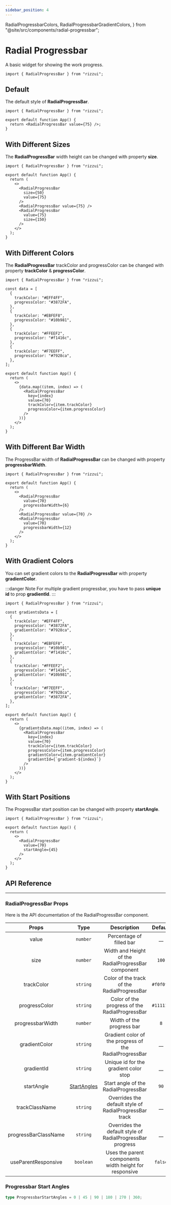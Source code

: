 ```yaml
---
sidebar_position: 4
---
```


  RadialProgressbarColors,
  RadialProgressbarGradientColors,
} from "@site/src/components/radial-progressbar";

# Radial Progressbar

A basic widget for showing the work progress.

```tsx
import { RadialProgressBar } from "rizzui";
```

<div className="mb-20 md:mb-28" />

## Default

The default style of **RadialProgressBar**.

<Paper>
  <RadialProgressBar value={75} />
</Paper>

```tsx
import { RadialProgressBar } from "rizzui";

export default function App() {
  return <RadialProgressBar value={75} />;
}
```

<div className="mb-20" />

## With Different Sizes

The **RadialProgressBar** width height can be changed with property **size**.

<Paper className="flex-row gap-10 flex-wrap justify-evenly">
  <RadialProgressBar
    size={80}
    value={75}
  />
  <RadialProgressBar value={75} />
  <RadialProgressBar
    value={75}
    size={120}
  />
</Paper>

```tsx
import { RadialProgressBar } from "rizzui";

export default function App() {
  return (
    <>
      <RadialProgressBar
        size={50}
        value={75}
      />
      <RadialProgressBar value={75} />
      <RadialProgressBar
        value={75}
        size={150}
      />
    </>
  );
}
```

<div className="mb-20" />

## With Different Colors

The **RadialProgressBar** trackColor and progressColor can be changed with property **trackColor** & **progressColor**.

<Paper className="flex-row gap-10 flex-wrap justify-evenly">
  <RadialProgressbarColors />
</Paper>

```tsx
import { RadialProgressBar } from "rizzui";

const data = [
  {
    trackColor: "#EFF4FF",
    progressColor: "#3872FA",
  },
  {
    trackColor: "#EBFEF8",
    progressColor: "#10b981",
  },
  {
    trackColor: "#FFEEF2",
    progressColor: "#f1416c",
  },
  {
    trackColor: "#F7EEFF",
    progressColor: "#7928ca",
  },
];

export default function App() {
  return (
    <>
      {data.map((item, index) => (
        <RadialProgressBar
          key={index}
          value={70}
          trackColor={item.trackColor}
          progressColor={item.progressColor}
        />
      ))}
    </>
  );
}
```

<div className="mb-20" />

## With Different Bar Width

The ProgressBar width of **RadialProgressBar** can be changed with property **progressbarWidth**.

<Paper className="flex-row gap-10 flex-wrap justify-evenly">
  <RadialProgressBar
    value={70}
    progressbarWidth={6}
  />
  <RadialProgressBar value={70} />
  <RadialProgressBar
    value={70}
    progressbarWidth={12}
  />
</Paper>

```tsx
import { RadialProgressBar } from "rizzui";

export default function App() {
  return (
    <>
      <RadialProgressBar
        value={70}
        progressbarWidth={6}
      />
      <RadialProgressBar value={70} />
      <RadialProgressBar
        value={70}
        progressbarWidth={12}
      />
    </>
  );
}
```

<div className="mb-20" />

## With Gradient Colors

You can set gradient colors to the **RadialProgressBar** with property **gradientColor**.

:::danger Note
For multiple gradient progressbar, you have to pass **unique id** to prop **gradientId**.
:::

<Paper className="flex-row gap-10 flex-wrap justify-evenly">
  <RadialProgressbarGradientColors />
</Paper>

```tsx
import { RadialProgressBar } from "rizzui";

const gradientsData = [
  {
    trackColor: "#EFF4FF",
    progressColor: "#3872FA",
    gradientColor: "#7928ca",
  },
  {
    trackColor: "#EBFEF8",
    progressColor: "#10b981",
    gradientColor: "#f1416c",
  },
  {
    trackColor: "#FFEEF2",
    progressColor: "#f1416c",
    gradientColor: "#10b981",
  },
  {
    trackColor: "#F7EEFF",
    progressColor: "#7928ca",
    gradientColor: "#3872FA",
  },
];

export default function App() {
  return (
    <>
      {gradientsData.map((item, index) => (
        <RadialProgressBar
          key={index}
          value={70}
          trackColor={item.trackColor}
          progressColor={item.progressColor}
          gradientColor={item.gradientColor}
          gradientId={`gradient-${index}`}
        />
      ))}
    </>
  );
}
```

<div className="mb-20" />

## With Start Positions

The ProgressBar start position can be changed with property **startAngle**.

<Paper className="flex-row gap-10 flex-wrap justify-evenly">
  <RadialProgressBar
    value={70}
    startAngle={45}
  />
</Paper>

```tsx
import { RadialProgressBar } from "rizzui";

export default function App() {
  return (
    <>
      <RadialProgressBar
        value={70}
        startAngle={45}
      />
    </>
  );
}
```

<div className="mb-20" />

## API Reference

<hr />

<div className="mb-10" />

### RadialProgressBar Props

Here is the API documentation of the RadialProgressBar component.

<div className="overflow-x-auto">

|        Props         |                   Type                   |                        Description                        |  Default  |
| :------------------: | :--------------------------------------: | :-------------------------------------------------------: | :-------: |
|        value         |                 `number`                 |                 Percentage of filled bar                  |   \_\_    |
|         size         |                 `number`                 |    Width and Height of the RadialProgressBar component    |   `100`   |
|      trackColor      |                 `string`                 |        Color of the track of the RadialProgressBar        | `#f0f0f0` |
|    progressColor     |                 `string`                 |      Color of the progress of the RadialProgressBar       | `#111111` |
|   progressbarWidth   |                 `number`                 |                 Width of the progress bar                 |    `8`    |
|    gradientColor     |                 `string`                 |  Gradient color of the progress of the RadialProgressBar  |   \_\_    |
|      gradientId      |                 `string`                 |           Unique id for the gradient color stop           |   \_\_    |
|      startAngle      | [StartAngles](#progressbar-start-angles) |           Start angle of the RadialProgressBar            |   `90`    |
|    trackClassName    |                 `string`                 |  Overrides the default style of RadialProgressBar track   |   \_\_    |
| progressBarClassName |                 `string`                 | Overrides the default style of RadialProgressBar progress |   \_\_    |
| useParentResponsive  |                `boolean`                 |  Uses the parent components width height for responsive   |  `false`  |

</div>

<div className="mb-10" />

### Progressbar Start Angles

```ts
type ProgressbarStartAngles = 0 | 45 | 90 | 180 | 270 | 360;
```
